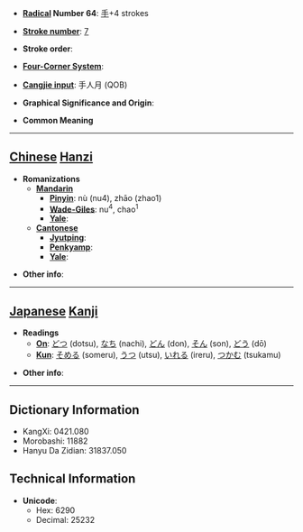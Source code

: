 * '''[[Wiktionary:Chinese radical index| Radical]] Number 64''': [[Wiktionary:Chinese radical index 手|手]]+4 strokes

* '''[[Wiktionary:Chinese total strokes index|Stroke number]]''': [[Wiktionary:Chinese total strokes index 7|7]]

* '''Stroke order''': 

* '''[[Wiktionary:Chinese four corner index|Four-Corner System]]''': 

* '''[[Wiktionary:Chinese Cangjie index|Cangjie input]]''': 手人月 (QOB)

* '''Graphical Significance and Origin''': 

* '''Common Meaning'''

----

== [[Chinese]] [[Hanzi]] ==

* '''Romanizations'''
** '''[[Mandarin]]'''
*** '''[[Pinyin]]''': nù (nu4), zhāo (zhao1)
*** '''[[Wade-Giles]]''': nu<sup>4</sup>, chao<sup>1</sup>
*** '''[[Yale]]''': 
** '''[[Cantonese]]'''
*** '''[[Jyutping]]''':
*** '''[[Penkyamp]]''': 
*** '''[[Yale]]''': 

* '''Other info''': 

----

== [[Japanese]] [[Kanji]] ==

* '''Readings'''
** '''[[On]]''': [[どつ]] (dotsu), [[なち]] (nachi), [[どん]] (don), [[そん]] (son), [[どう]] (dō)
** '''[[Kun]]''': [[そめる]] (someru), [[うつ]] (utsu), [[いれる]] (ireru), [[つかむ]] (tsukamu)

* '''Other info''':  

----

== Dictionary Information ==

* KangXi: 0421.080
* Morobashi: 11882
* Hanyu Da Zidian: 31837.050

== Technical Information ==

* '''Unicode''':
** Hex: 6290
** Decimal: 25232
